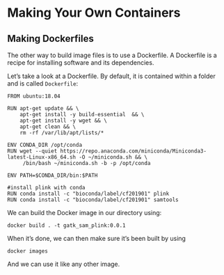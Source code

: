# Making Your Own Containers

## Making Dockerfiles

The other way to build image files is to use a Dockerfile. A Dockerfile is a recipe for installing software and its dependencies.

Let's take a look at a Dockerfile. By default, it is contained within a folder and is called `Dockerfile`:

```
FROM ubuntu:18.04

RUN apt-get update && \
    apt-get install -y build-essential  && \
    apt-get install -y wget && \
    apt-get clean && \
    rm -rf /var/lib/apt/lists/*

ENV CONDA_DIR /opt/conda
RUN wget --quiet https://repo.anaconda.com/miniconda/Miniconda3-latest-Linux-x86_64.sh -O ~/miniconda.sh && \
     /bin/bash ~/miniconda.sh -b -p /opt/conda

ENV PATH=$CONDA_DIR/bin:$PATH

#install plink with conda
RUN conda install -c "bioconda/label/cf201901" plink
RUN conda install -c "bioconda/label/cf201901" samtools
```

We can build the Docker image in our directory using:

```
docker build . -t gatk_sam_plink:0.0.1
```

When it's done, we can then make sure it's been built by using

```
docker images
```

And we can use it like any other image. 
